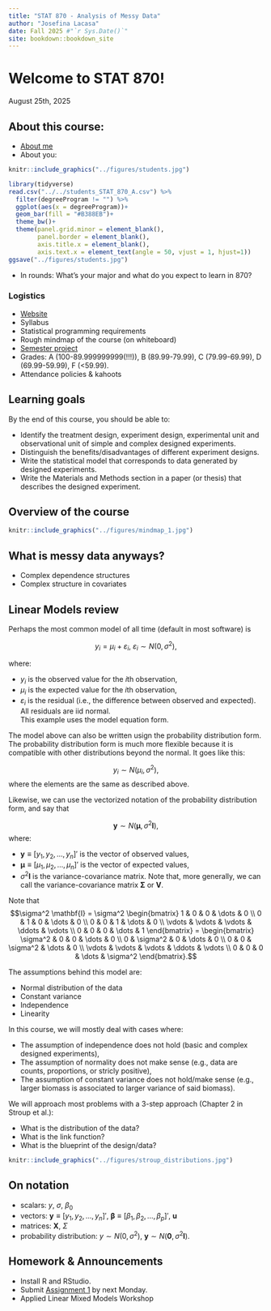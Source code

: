 ```yaml
--- 
title: "STAT 870 - Analysis of Messy Data"
author: "Josefina Lacasa"
date: Fall 2025 #"`r Sys.Date()`"
site: bookdown::bookdown_site
---
```


# Welcome to STAT 870!  
August 25th, 2025  

## About this course:  

- [About me](https://jlacasa.github.io/) 
- About you: 

```r
knitr::include_graphics("../figures/students.jpg")
```

```r
library(tidyverse)
read.csv("../../students_STAT_870_A.csv") %>%
  filter(degreeProgram != "") %>% 
  ggplot(aes(x = degreeProgram))+
  geom_bar(fill = "#B388EB")+
  theme_bw()+
  theme(panel.grid.minor = element_blank(),
        panel.border = element_blank(),
        axis.title.x = element_blank(),
        axis.text.x = element_text(angle = 50, vjust = 1, hjust=1))
ggsave("../figures/students.jpg")
```

- In rounds: What's your major and what do you expect to learn in 870?  

### Logistics  

- [Website](https://stat870.github.io/fall2025/)
- Syllabus 
- Statistical programming requirements  
- Rough mindmap of the course (on whiteboard)  
- [Semester project](https://stat870.github.io/fall2025/notes/semester-project.html)   
- Grades: A (100-89.999999999(!!!)), B (89.99-79.99), C (79.99-69.99), D (69.99-59.99), F (<59.99).
- Attendance policies & kahoots  

## Learning goals   

By the end of this course, you should be able to:  

- Identify the treatment design, experiment design, experimental unit and observational unit of simple and complex designed experiments.  
- Distinguish the benefits/disadvantages of different experiment designs.  
- Write the statistical model that corresponds to data generated by designed experiments.  
- Write the Materials and Methods section in a paper (or thesis) that describes the designed experiment.  

## Overview of the course 

```r
knitr::include_graphics("../figures/mindmap_1.jpg")
```

## What is messy data anyways?

- Complex dependence structures 
- Complex structure in covariates 

## Linear Models review 

Perhaps the most common model of all time (default in most software) is 

$$y_{i} = \mu_i + \varepsilon_i, \ \varepsilon_i \sim N(0, \sigma^2),$$

where: 

- $y_{i}$ is the observed value for the $i$th observation, 
- $\mu_i$ is the expected value for the $i$th observation, 
- $\varepsilon_i$ is the residual (i.e., the difference between observed and expected). All residuals are iid normal.  
This example uses the model equation form. 

The model above can also be written usign the probability distribution form. The probability distribution form is much more flexible because it is compatible with other distributions beyond the normal. It goes like this:

$$y_{i} \sim N(\mu_i, \sigma^2),$$
where the elements are the same as described above. 

Likewise, we can use the vectorized notation of the probability distribution form, and say that 

$$\mathbf{y} \sim N(\boldsymbol\mu, \sigma^2 \mathbf{I}),$$
where: 

- $\mathbf{y} \equiv [y_1, y_2, ..., y_n]'$ is the vector of observed values, 
- $\boldsymbol\mu \equiv [\mu_1, \mu_2, ..., \mu_n]'$ is the vector of expected values, 
- $\sigma^2 \mathbf{I}$ is the variance-covariance matrix. Note that, more generally, we can call the variance-covariance matrix $\boldsymbol{\Sigma}$ or $\mathbf{V}$. 


Note that
$$\sigma^2 \mathbf{I} = \sigma^2 \begin{bmatrix} 
1 & 0 & 0 & \dots & 0 \\
0 & 1 & 0 & \dots & 0 \\
0 & 0 & 1 & \dots & 0 \\
\vdots & \vdots & \vdots & \ddots & \vdots \\
0 & 0 & 0 & \dots & 1 \end{bmatrix}
= \begin{bmatrix} 
\sigma^2 & 0 & 0 & \dots & 0 \\
0 & \sigma^2 & 0 & \dots & 0 \\
0 & 0 & \sigma^2 & \dots & 0 \\
\vdots & \vdots & \vdots & \ddots & \vdots \\
0 & 0 & 0 & \dots & \sigma^2 \end{bmatrix}.$$

The assumptions behind this model are:

- Normal distribution of the data 
- Constant variance 
- Independence 
- Linearity 

In this course, we will mostly deal with cases where: 

- The assumption of independence does not hold (basic and complex designed experiments), 
- The assumption of normality does not make sense (e.g., data are counts, proportions, or stricly positive), 
- The assumption of constant variance does not hold/make sense (e.g., larger biomass is associated to larger variance of said biomass). 

We will approach most problems with a 3-step approach (Chapter 2 in Stroup et al.): 

- What is the distribution of the data? 
- What is the link function? 
- What is the blueprint of the design/data? 

```r
knitr::include_graphics("../figures/stroup_distributions.jpg")
```

## On notation  

- scalars: $y$, $\sigma$, $\beta_0$  
- vectors: $\mathbf{y} \equiv [y_1, y_2, ..., y_n]'$, $\boldsymbol{\beta} \equiv [\beta_1, \beta_2, ..., \beta_p]'$, $\boldsymbol{u}$  
- matrices: $\mathbf{X}$, $\Sigma$  
- probability distribution: $y \sim N(0, \sigma^2)$, $\mathbf{y} \sim N(\boldsymbol{0}, \sigma^2\mathbf{I})$.     

## Homework & Announcements  

- Install R and RStudio. 
- Submit [Assignment 1](https://stat870.github.io/fall2025/assignments/Assignment1_YourLastName.pdf) by next Monday. 
- Applied Linear Mixed Models Workshop 

